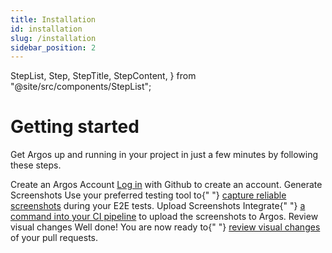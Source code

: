 ```yaml
---
title: Installation
id: installation
slug: /installation
sidebar_position: 2
---
```


  StepList,
  Step,
  StepTitle,
  StepContent,
} from "@site/src/components/StepList";

# Getting started

Get Argos up and running in your project in just a few minutes by following these steps.

<StepList>
  <Step>
    <StepTitle>Create an Argos Account</StepTitle>
    <StepContent>
      <a href="http://app.argos-ci.com">Log in</a> with Github to create an
      account.
    </StepContent>
  </Step>
  <Step>
    <StepTitle>Generate Screenshots</StepTitle>
    <StepContent>
      Use your preferred testing tool to{" "}
      <a href="/capture-screenshots">capture reliable screenshots</a> during
      your E2E tests.
    </StepContent>
  </Step>
  <Step>
    <StepTitle>Upload Screenshots</StepTitle>
    <StepContent>
      Integrate{" "}
      <a href="/upload-screenshots">a command into your CI pipeline</a> to
      upload the screenshots to Argos.
    </StepContent>
  </Step>
  <Step>
    <StepTitle>Review visual changes</StepTitle>
    <StepContent>
      Well done! You are now ready to{" "}
      <a href="/review-changes">review visual changes</a> of your pull requests.
    </StepContent>
  </Step>
</StepList>

<HelpSection />
